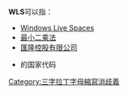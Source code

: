'''WLS'''可以指：
*[[Windows_Live_Spaces|Windows Live Spaces]]
*[[最小二乘法|最小二乘法]]
*[[匯隆控股有限公司|匯隆控股有限公司]]
*{{WLS}}的国家代码
[[Category:三字拉丁字母縮寫消歧義|Category:三字拉丁字母縮寫消歧義]]
{{disambig}}